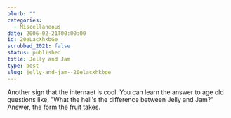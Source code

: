 ```yaml
---
blurb: ""
categories:
  - Miscellaneous
date: 2006-02-21T00:00:00
id: 20eLacXhkbGe
scrubbed_2021: false
status: published
title: Jelly and Jam
type: post
slug: jelly-and-jam--20elacxhkbge
---
```


Another sign that the internaet is cool. You can learn the answer
to age old questions like, "What the hell's the difference between
Jelly and Jam?" Answer,
[the form the fruit takes](http://home.howstuffworks.com/question84.htm).